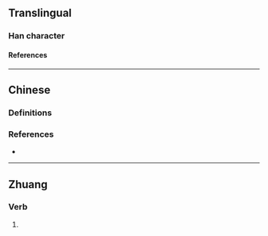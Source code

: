 {{character info/new}}
==Translingual==

===Han character===
{{Han char|rn=9|rad=人|as=07|sn=9|four=27220|canj=OGIL|ids=⿰亻却}}

====References====
{{Han ref|kx=0106.041|hdz=10156.141|uh=3462}}

----

==Chinese==

===Definitions===
{{zh-see|𠊬|ns}} <!-- Note: 㑢 is not found in https://zh.wikisource.org/wiki/通用規范漢字表 -->

===References===
* {{R:twedu|C00225-005}}

----

==Zhuang==

===Verb===
{{za-head|verb}}

# {{za-sawndip form of|gyoz}}
